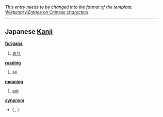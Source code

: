 ''This entry needs to be changed into the format of the template: [[Wiktionary:Entries on Chinese characters]].''
----

== Japanese [[Kanji]] ==                                          

'''[[furigana]]'''
# [[あり]]

'''[[reading]]'''
# ari

'''[[meaning]]'''
# [[ant]]

'''[[synonym]]'''
* [[ ]] ( [[ ]] , )